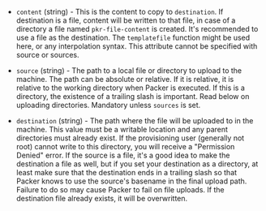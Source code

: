 <!-- Code generated from the comments of the Config struct in provisioner/file/provisioner.go; DO NOT EDIT MANUALLY -->

- `content` (string) - This is the content to copy to `destination`. If destination is a file,
  content will be written to that file, in case of a directory a file named
  `pkr-file-content` is created. It's recommended to use a file as the
  destination. The `templatefile` function might be used here, or any
  interpolation syntax. This attribute cannot be specified with source or
  sources.

- `source` (string) - The path to a local file or directory to upload to the
  machine. The path can be absolute or relative. If it is relative, it is
  relative to the working directory when Packer is executed. If this is a
  directory, the existence of a trailing slash is important. Read below on
  uploading directories. Mandatory unless `sources` is set.

- `destination` (string) - The path where the file will be uploaded to in the machine. This value
  must be a writable location and any parent directories
  must already exist. If the provisioning user (generally not root) cannot
  write to this directory, you will receive a "Permission Denied" error.
  If the source is a file, it's a good idea to make the destination a file
  as well, but if you set your destination as a directory, at least make
  sure that the destination ends in a trailing slash so that Packer knows
  to use the source's basename in the final upload path. Failure to do so
  may cause Packer to fail on file uploads. If the destination file
  already exists, it will be overwritten.

<!-- End of code generated from the comments of the Config struct in provisioner/file/provisioner.go; -->
